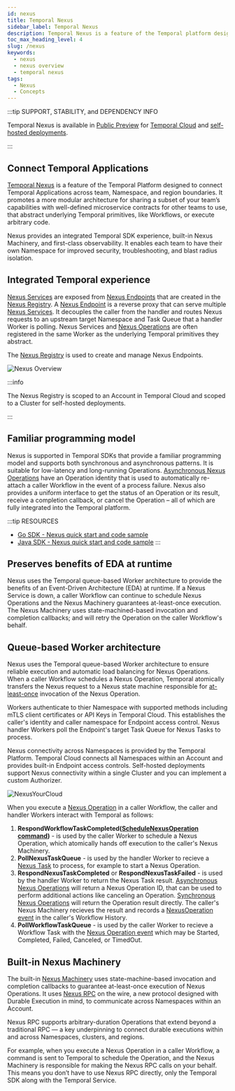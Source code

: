 ```yaml
---
id: nexus
title: Temporal Nexus
sidebar_label: Temporal Nexus
description: Temporal Nexus is a feature of the Temporal platform designed to connect durable executions across team, namespace, region, and cloud boundaries. It promotes a more modular architecture for sharing a subset of your team’s capabilities via well-defined microservice contracts for other teams to use, that abstract underlying Temporal primitives, like Workflows, or execute arbitrary code.
toc_max_heading_level: 4
slug: /nexus
keywords:
  - nexus
  - nexus overview
  - temporal nexus
tags:
  - Nexus
  - Concepts
---
```


:::tip SUPPORT, STABILITY, and DEPENDENCY INFO

Temporal Nexus is available in [Public Preview](/evaluate/development-production-features/release-stages#public-preview) for [Temporal Cloud](/cloud/nexus) and [self-hosted deployments](/production-deployment/self-hosted-guide/nexus).

:::

## Connect Temporal Applications

[Temporal Nexus](/evaluate/nexus) is a feature of the Temporal Platform designed to connect Temporal Applications across team, Namespace, and region boundaries.
It promotes a more modular architecture for sharing a subset of your team’s capabilities with well-defined microservice contracts for other teams to use, that abstract underlying Temporal primitives, like Workflows, or execute arbitrary code.

Nexus provides an integrated Temporal SDK experience, built-in Nexus Machinery, and first-class observability. It enables each team to have their own Namespace for improved security, troubleshooting, and blast radius isolation.

## Integrated Temporal experience

[Nexus Services](/nexus/services) are exposed from [Nexus Endpoints](/nexus/endpoints) that are created in the [Nexus Registry](/nexus/registry).
A [Nexus Endpoint](/nexus/endpoints) is a reverse proxy that can serve multiple [Nexus Services](/nexus/services).
It decouples the caller from the handler and routes Nexus requests to an upstream target Namespace and Task Queue that a handler Worker is polling.
Nexus Services and [Nexus Operations](/nexus/operations) are often registered in the same Worker as the underlying Temporal primitives they abstract.

The [Nexus Registry](/nexus/registry) is used to create and manage Nexus Endpoints.

![Nexus Overview](/img/nexus-overview.png)

:::info

The Nexus Registry is scoped to an Account in Temporal Cloud and scoped to a Cluster for self-hosted deployments.

:::

## Familiar programming model

Nexus is supported in Temporal SDKs that provide a familiar programming model and supports both synchronous and asynchronous patterns.
It is suitable for low-latency and long-running Operations. 
[Asynchronous Nexus Operations](/nexus/operations#operation-lifecycle) have an Operation identity that is used to automatically re-attach a caller Workflow in the event of a process failure.
Nexus also provides a uniform interface to get the status of an Operation or its result, receive a completion callback, or cancel the Operation – all of which are fully integrated into the Temporal platform.

:::tip RESOURCES
- [Go SDK - Nexus quick start and code sample](/develop/go/nexus)
- [Java SDK - Nexus quick start and code sample](/develop/java/nexus)
:::

## Preserves benefits of EDA at runtime

Nexus uses the Temporal queue-based Worker architecture to provide the benefits of an Event-Driven Architecture (EDA) at runtime.
If a Nexus Service is down, a caller Workflow can continue to schedule Nexus Operations and the Nexus Machinery guarantees at-least-once execution.
The Nexus Machinery uses state-machined-based invocation and completion callbacks; and will retry the Operation on the caller Workflow's behalf.

## Queue-based Worker architecture

Nexus uses the Temporal queue-based Worker architecture to ensure reliable execution and automatic load balancing for Nexus Operations.
When a caller Workflow schedules a Nexus Operation, Temporal atomically transfers the Nexus request to a Nexus state machine responsible for [at-least-once](/nexus/operations#execution-semantics) invocation of the Nexus Operation.

Workers authenticate to thier Namespace with supported methods including mTLS client certificates or API Keys in Temporal Cloud.
This establishes the caller's identity and caller namespace for Endpoint access control.
Nexus handler Workers poll the Endpoint's target Task Queue for Nexus Tasks to process.

Nexus connectivity across Namespaces is provided by the Temporal Platform. 
Temporal Cloud connects all Namespaces within an Account and provides built-in Endpoint access controls.
Self-hosted deployments support Nexus connectivity within a single Cluster and you can implement a custom Authorizer.

![NexusYourCloud](/img/nexus/nexus-connect-queue-based-workers.png)

When you execute a [Nexus Operation](/nexus/operations) in a caller Workflow, the caller and handler Workers interact with Temporal as follows:

1. **RespondWorkflowTaskCompleted([ScheduleNexusOperation command](/references/commands#schedulenexusoperation))** \-
is used by the caller Worker to schedule a Nexus Operation, which atomically hands off execution to the caller's Nexus Machinery.
2. **PollNexusTaskQueue** \-
is used by the handler Worker to recieve a [Nexus Task](/workers#nexus-task) to process, for example to start a Nexus Operation.
3. **RespondNexusTaskCompleted** or **RespondNexusTaskFailed** \-
is used by the handler Worker to return the Nexus Task result.
[Asynchronous Nexus Operations](/nexus/operations) will return a Nexus Operation ID, that can be used to perform additional actions like canceling an Operation.
[Synchronous Nexus Operations](/nexus/operations#synchronous-operation-lifecycle) will return the Operation result directly.
The caller's Nexus Machinery recieves the result and records a [NexusOperation event](/references/events#nexusoperationstarted) in the caller's Workflow History.
4. **PollWorkflowTaskQueue** \-
is used by the caller Worker to recieve a Workflow Task with the [Nexus Operation event](/references/events#nexusoperationstarted) which may be Started, Completed, Failed, Canceled, or TimedOut.

## Built-in Nexus Machinery

The built-in [Nexus Machinery](/glossary#nexus-machinery) uses state-machine-based invocation and completion callbacks to guarantee at-least-once execution of Nexus Operations.
It uses [Nexus RPC](/glossary#nexus-rpc) on the wire, a new protocol designed with Durable Execution in mind, to communicate across Namespaces within an Account.

Nexus RPC supports arbitrary-duration Operations that extend beyond a traditional RPC — a key underpinning to connect durable executions within and across Namespaces, clusters, and regions.

For example, when you execute a Nexus Operation in a caller Workflow, a command is sent to Temporal to schedule the Operation, and the Nexus Machinery is responsible for making the Nexus RPC calls on your behalf.
This means you don’t have to use Nexus RPC directly, only the Temporal SDK along with the Temporal Service.